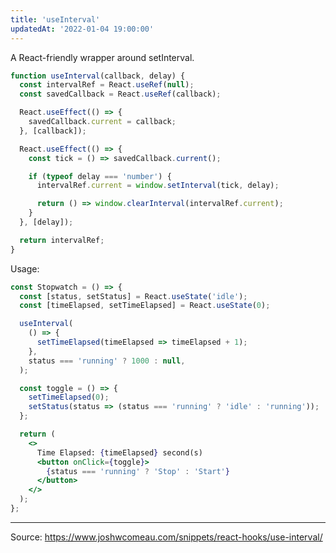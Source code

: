 ```yaml
---
title: 'useInterval'
updatedAt: '2022-01-04 19:00:00'
---
```


A React-friendly wrapper around setInterval.

```jsx
function useInterval(callback, delay) {
  const intervalRef = React.useRef(null);
  const savedCallback = React.useRef(callback);

  React.useEffect(() => {
    savedCallback.current = callback;
  }, [callback]);

  React.useEffect(() => {
    const tick = () => savedCallback.current();

    if (typeof delay === 'number') {
      intervalRef.current = window.setInterval(tick, delay);

      return () => window.clearInterval(intervalRef.current);
    }
  }, [delay]);

  return intervalRef;
}
```

Usage:

```jsx
const Stopwatch = () => {
  const [status, setStatus] = React.useState('idle');
  const [timeElapsed, setTimeElapsed] = React.useState(0);

  useInterval(
    () => {
      setTimeElapsed(timeElapsed => timeElapsed + 1);
    },
    status === 'running' ? 1000 : null,
  );

  const toggle = () => {
    setTimeElapsed(0);
    setStatus(status => (status === 'running' ? 'idle' : 'running'));
  };

  return (
    <>
      Time Elapsed: {timeElapsed} second(s)
      <button onClick={toggle}>
        {status === 'running' ? 'Stop' : 'Start'}
      </button>
    </>
  );
};
```

---

Source: https://www.joshwcomeau.com/snippets/react-hooks/use-interval/
